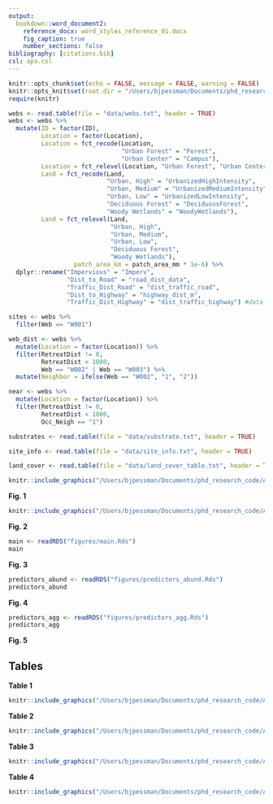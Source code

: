 ```yaml
---
output: 
  bookdown::word_document2:
    reference_docx: word_styles_reference_01.docx
    fig_caption: true
    number_sections: false
bibliography: [citations.bib]
csl: apa.csl
---
```


```r
knitr::opts_chunk$set(echo = FALSE, message = FALSE, warning = FALSE)
knitr::opts_knit$set(root.dir = "/Users/bjpessman/Documents/phd_research_code/Agelenopsis_aggregation/manuscript")
require(knitr)
```

```r
webs <- read.table(file = "data/webs.txt", header = TRUE) 
webs <- webs %>% 
  mutate(ID = factor(ID),
         Location = factor(Location), 
         Location = fct_recode(Location, 
                               "Urban Forest" = "Forest", 
                               "Urban Center" = "Campus"),
         Location = fct_relevel(Location, "Urban Forest", "Urban Center"),
         Land = fct_recode(Land, 
                           "Urban, High" = "UrbanizedHighIntensity",
                           "Urban, Medium" = "UrbanizedMediumIntensity",
                           "Urban, Low" = "UrbanizedLowIntensity",
                           "Deciduous Forest" = "DeciduousForest",
                           "Woody Wetlands" = "WoodyWetlands"),
         Land = fct_relevel(Land, 
                            "Urban, High", 
                            "Urban, Medium", 
                            "Urban, Low", 
                            "Deciduous Forest", 
                            "Woody Wetlands"),
                  patch_area_km = patch_area_mm * 1e-6) %>% 
  dplyr::rename("Impervious" = "Imperv", 
                "Dist_to_Road" = "road_dist_data", 
                "Traffic_Dist_Road" = "dist_traffic_road", 
                "Dist_to_Highway" = "highway_dist_m", 
                "Traffic_Dist_Highway" = "dist_traffic_highway") #data on individual webs

sites <- webs %>% 
  filter(Web == "W001")

web_dist <- webs %>% 
  mutate(Location = factor(Location)) %>% 
  filter(RetreatDist != 0,
         RetreatDist < 1000,
         Web == "W002" | Web == "W003") %>% 
  mutate(Neighbor = ifelse(Web == "W002", "1", "2"))

near <- webs %>% 
  mutate(Location = factor(Location)) %>% 
  filter(RetreatDist != 0,
         RetreatDist < 1000,
         Occ_Neigh == "1")

substrates <- read.table(file = "data/substrate.txt", header = TRUE) 

site_info <- read.table(file = "data/site_info.txt", header = TRUE) 

land_cover <- read.table(file = "data/land_cover_table.txt", header = TRUE) 
```

```r
knitr::include_graphics("/Users/bjpessman/Documents/phd_research_code/Agelenopsis_aggregation/manuscript/figures/spider.png")
```

**Fig. 1**

\newpage

```r
knitr::include_graphics("/Users/bjpessman/Documents/phd_research_code/Agelenopsis_aggregation/manuscript/figures/land_locations.png")
```

**Fig. 2**

\newpage

```r
main <- readRDS("figures/main.Rds")
main
```

**Fig. 3**

\newpage

```r
predictors_abund <- readRDS("figures/predictors_abund.Rds")
predictors_abund
```

**Fig. 4**

\newpage

```r
predictors_agg <- readRDS("figures/predictors_agg.Rds")
predictors_agg
```

**Fig. 5**

\newpage

## Tables

**Table 1**

```r
knitr::include_graphics("/Users/bjpessman/Documents/phd_research_code/Agelenopsis_aggregation/manuscript/figures/references.png")
```

**Table 2**

```r
knitr::include_graphics("/Users/bjpessman/Documents/phd_research_code/Agelenopsis_aggregation/manuscript/figures/landscape.png")
```

\newpage

**Table 3**

```r
knitr::include_graphics("/Users/bjpessman/Documents/phd_research_code/Agelenopsis_aggregation/manuscript/figures/pred_location.png")
```

\newpage

**Table 4** 

```r
knitr::include_graphics("/Users/bjpessman/Documents/phd_research_code/Agelenopsis_aggregation/manuscript/figures/pred_table.png")
```


